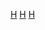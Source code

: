 {{asbox
| image     = Medic template.svg
| pix       = 30
| subject   = 
| qualifier = 與[[醫院]]等醫療組織相關
| category  = 醫院小作品
| tempsort  =  
| name      = Template:Hospital-stub
}}<noinclude>
[[Category:醫學小作品模板|H]]
[[Category:組織小作品模板|H]]
[[Category:建築小作品模板|H]]
</noinclude>